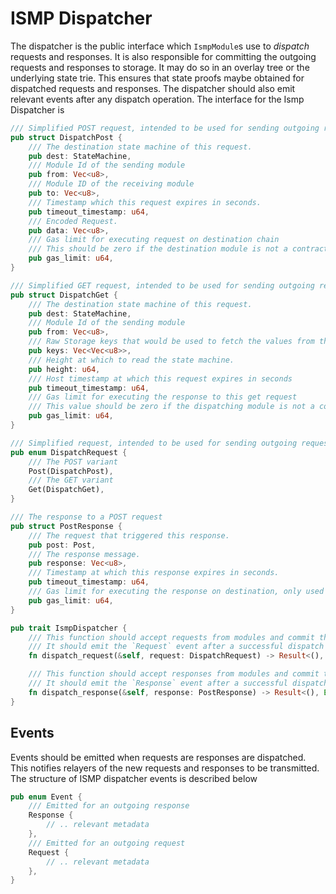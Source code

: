 # ISMP Dispatcher

The dispatcher is the public interface which `IsmpModule`s use to *dispatch* requests and responses. It is also responsible for committing the outgoing requests and responses to storage. It may do so in an overlay tree or the underlying state trie. This ensures that state proofs maybe obtained for dispatched requests and responses. The dispatcher should also emit relevant events after any dispatch operation. The interface for the Ismp Dispatcher is

```rust
/// Simplified POST request, intended to be used for sending outgoing requests
pub struct DispatchPost {
    /// The destination state machine of this request.
    pub dest: StateMachine,
    /// Module Id of the sending module
    pub from: Vec<u8>,
    /// Module ID of the receiving module
    pub to: Vec<u8>,
    /// Timestamp which this request expires in seconds.
    pub timeout_timestamp: u64,
    /// Encoded Request.
    pub data: Vec<u8>,
    /// Gas limit for executing request on destination chain
    /// This should be zero if the destination module is not a contract
    pub gas_limit: u64,
}

/// Simplified GET request, intended to be used for sending outgoing requests
pub struct DispatchGet {
    /// The destination state machine of this request.
    pub dest: StateMachine,
    /// Module Id of the sending module
    pub from: Vec<u8>,
    /// Raw Storage keys that would be used to fetch the values from the counterparty
    pub keys: Vec<Vec<u8>>,
    /// Height at which to read the state machine.
    pub height: u64,
    /// Host timestamp at which this request expires in seconds
    pub timeout_timestamp: u64,
    /// Gas limit for executing the response to this get request
    /// This value should be zero if the dispatching module is not a contract
    pub gas_limit: u64,
}

/// Simplified request, intended to be used for sending outgoing requests
pub enum DispatchRequest {
    /// The POST variant
    Post(DispatchPost),
    /// The GET variant
    Get(DispatchGet),
}

/// The response to a POST request
pub struct PostResponse {
    /// The request that triggered this response.
    pub post: Post,
    /// The response message.
    pub response: Vec<u8>,
    /// Timestamp at which this response expires in seconds.
    pub timeout_timestamp: u64,
    /// Gas limit for executing the response on destination, only used for solidity modules.
    pub gas_limit: u64,
}

pub trait IsmpDispatcher {
    /// This function should accept requests from modules and commit them to the state
    /// It should emit the `Request` event after a successful dispatch
    fn dispatch_request(&self, request: DispatchRequest) -> Result<(), Error>;

    /// This function should accept responses from modules and commit them to the state
    /// It should emit the `Response` event after a successful dispatch
    fn dispatch_response(&self, response: PostResponse) -> Result<(), Error>;
}
```

## Events

Events should be emitted when requests are responses are dispatched. This notifies relayers of the new requests and responses to be transmitted.
The structure of ISMP dispatcher events is described below

```rust
pub enum Event {
    /// Emitted for an outgoing response
    Response {
        // .. relevant metadata
    },
    /// Emitted for an outgoing request
    Request {
        // .. relevant metadata
    },
}
```